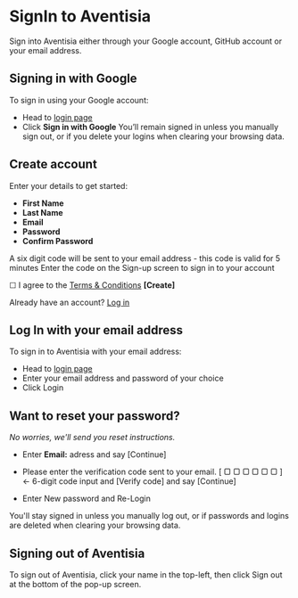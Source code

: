 # SignIn to Aventisia

Sign into Aventisia either through your Google account, GitHub account or your email address.

## Signing in with Google

To sign in using your Google account:

- Head to [login page](https://accounts.aventisia.com/login)
- Click **Sign in with Google**
  You’ll remain signed in unless you manually sign out, or if you delete your logins when clearing your browsing data.

## Create account

Enter your details to get started:

- **First Name**
- **Last Name**
- **Email**
- **Password**
- **Confirm Password**

A six digit code will be sent to your email address - this code is valid for 5 minutes
Enter the code on the Sign-up screen to sign in to your account

☐ I agree to the [Terms & Conditions](#)
**[Create]**

Already have an account? [Log in](#)

## Log In with your email address

To sign in to Aventisia with your email address:

- Head to [login page](https://accounts.aventisia.com/login)
- Enter your email address and password of your choice
- Click Login

## Want to reset your password?

_No worries, we'll send you reset instructions._

- Enter **Email:** adress and say [Continue]

- Please enter the verification code sent to your email.
  [ ▢ ▢ ▢ ▢ ▢ ▢ ] ← 6-digit code input and
  [Verify code] and say [Continue]
- Enter New password and Re-Login

You'll stay signed in unless you manually log out, or if passwords and logins are deleted when clearing your browsing data.

## Signing out of Aventisia

To sign out of Aventisia, click your name in the top-left, then click Sign out at the bottom of the pop-up screen.
